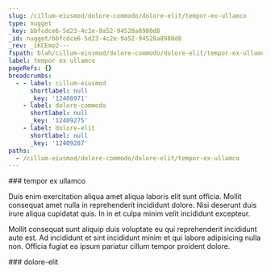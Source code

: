 ```yaml
---
slug: /cillum-eiusmod/dolore-commodo/dolore-elit/tempor-ex-ullamco
type: nugget
_key: bbfcdce6-5d23-4c2e-9a52-94528a8980d8
_id: nugget/bbfcdce6-5d23-4c2e-9a52-94528a8980d8
_rev: _iKCEmo2---
fspath: blah/cillum-eiusmod/dolore-commodo/dolore-elit/tempor-ex-ullamco.md
label: tempor ex ullamco
pageRefs: {}
breadcrumbs:
  - - label: cillum-eiusmod
      shortlabel: null
      _key: '12408971'
    - label: dolore-commodo
      shortlabel: null
      _key: '12409275'
    - label: dolore-elit
      shortlabel: null
      _key: '12409287'
paths:
  - /cillum-eiusmod/dolore-commodo/dolore-elit/tempor-ex-ullamco
---
```


<NuggetArea>
<Nugget slug="/cillum-eiusmod/dolore-commodo/dolore-elit/tempor-ex-ullamco" type="nugget" _key="bbfcdce6-5d23-4c2e-9a52-94528a8980d8" _id="nugget/bbfcdce6-5d23-4c2e-9a52-94528a8980d8" _rev="_iKCEmo2---" fspath="blah/cillum-eiusmod/dolore-commodo/dolore-elit/tempor-ex-ullamco.md" label="tempor ex ullamco" paths="/cillum-eiusmod/dolore-commodo/dolore-elit/tempor-ex-ullamco">
<NuggetBody>
### tempor ex ullamco

Duis enim exercitation aliqua amet aliqua laboris elit sunt officia. Mollit consequat amet nulla in reprehenderit incididunt dolore. Nisi deserunt duis irure aliqua cupidatat quis. In in et culpa minim velit incididunt excepteur.

Mollit consequat sunt aliquip duis voluptate eu qui reprehenderit incididunt aute est. Ad incididunt et sint incididunt minim et qui labore adipisicing nulla non. Officia fugiat ea ipsum pariatur cillum tempor proident dolore.

</NuggetBody>
<Breadcrumbs>
<Crumbs>
<Crumb _key="12408971" label="cillum-eiusmod" /><Crumb _key="12409275" label="dolore-commodo" /><Crumb _key="12409287" label="dolore-elit" />
</Crumbs>
</Breadcrumbs>
</Nugget>

<NuggetsInbound>
</NuggetsInbound>
<NuggetsOutbound>
</NuggetsOutbound>
</NuggetArea>
<PassagesInbound>
<Passage direction="inbound" type="passage" _key="12409287" _id="passage/12409287" _rev="_iKCEmou--A" label="dolore-elit" passage="dolore-elit" fspath="blah/cillum-eiusmod/dolore-commodo/dolore-elit" paths="/cillum-eiusmod/dolore-commodo/dolore-elit" slug="/cillum-eiusmod/dolore-commodo/dolore-elit">
<NuggetBody>
### dolore-elit

</NuggetBody>
<Breadcrumbs>
<Crumbs>
<Crumb _key="12408971" label="cillum-eiusmod" /><Crumb _key="12409275" label="dolore-commodo" />
</Crumbs>
</Breadcrumbs>
</Passage>

</PassagesInbound>
<PassagesOutbound>
</PassagesOutbound>